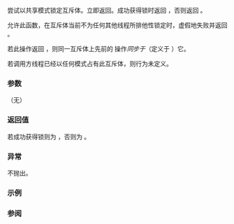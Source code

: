 {{cpp/thread/shared_mutex/title|try_lock_shared}}
{{cpp/thread/shared_mutex/navbar}}
{{dcl begin}}
{{dcl | since=c++17 |
bool try_lock_shared();
}}
{{dcl end}}

尝试以共享模式锁定互斥体。立即返回。成功获得锁时返回 {{c|true}}，否则返回 {{c|false}}。

允许此函数，在互斥体当前不为任何其他线程所排他性锁定时，虚假地失败并返回 {{c|false}}。

若此操作返回 {{c|true}}，则同一互斥体上先前的 {{lc|unlock()}} 操作''同步于''（定义于 {{lc|std::memory_order}}）它。

若调用方线程已经以任何模式占有此互斥体，则行为未定义。

===参数===
（无）

===返回值===
若成功获得锁则为 {{c|true}}，否则为 {{c|false}}。

===异常===
不抛出。

===示例===
{{example}}

===参阅===
{{dsc begin}}
{{dsc inc | cpp/thread/mutex/dsc lock | shared_mutex}}
{{dsc inc | cpp/thread/mutex/dsc try_lock | shared_mutex}}
{{dsc inc | cpp/thread/mutex/dsc unlock_shared | shared_mutex}}
{{dsc end}}

{{langlinks|de|en|es|fr|it|ja|pt|ru}}